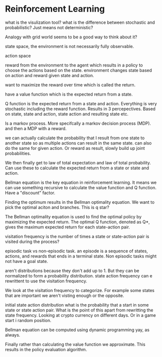 # Reinforcement Learning

what is the visulization tool? what is the difference between stochastic and probabilistic? Just means not deterministic?

Analogy with grid world seems to be a good way to think about it?

state space, the environment is not necessarily fully observable.

action space

reward from the environment to the agent which results in a policy to choose the actions based on the state. environment changes state based on action and reward given state and action.

want to maximize the reward over time which is called the return.

have a value function which is the expected return from a state.

Q function is the expected return from a state and action. Everything is very stochastic including the reward function. Results in 3 percepectives. Based on state, state and action, state action and resulting state etc.

Is a markov process. More specifcally a markov decision process (MDP). and then a MDP with a reward.

we can actually calculate the probability that I result from one state to another state so as multiple actions can result in the same state. can also do the same for given action. Or reward as result, slowly build up joint probabilities.

We then finally get to law of total expectation and law of total probability. Can use these to calculate the expected return from a state or state and action.

Bellman equation is the key equation in reinforcement learning. It means we can use something recursive to calculate the value function and Q function. Have a "discount" factor.

Finding the optimum results in the Bellman optimality equation. We want to pick the optimal aciton and branches. This is q star?

The Bellman optimality equation is used to find the optimal policy by maximizing the expected return. The optimal Q function, denoted as Q*, gives the maximum expected return for each state-action pair.

visitation frequency is the number of times a state or state-action pair is visited during the process?

episodic task vs non-episodic task. an episode is a sequence of states, actions, and rewards that ends in a terminal state. Non episodic tasks might not have a goal state. 

aren't distributions because they don't add up to 1. But they can be normalized to form a probability distribution. state action frequency can e rewrittent to use the visitation frequency. 

We look at the visitation frequency to categorize. For example some states that are important we aren't visting enough or the opposite.

initial state action distribution what is the probability that a start in some state or state action pair. What is the point of this apart from rewritting the state frequency. Looking at crypto currency on different days. Or in a game start i random position.

Bellman equation can be computed using dynamic programming yay, as always.

Finally rather than calculating the value function we approximate. This results in the policy evaluation algorithm.

